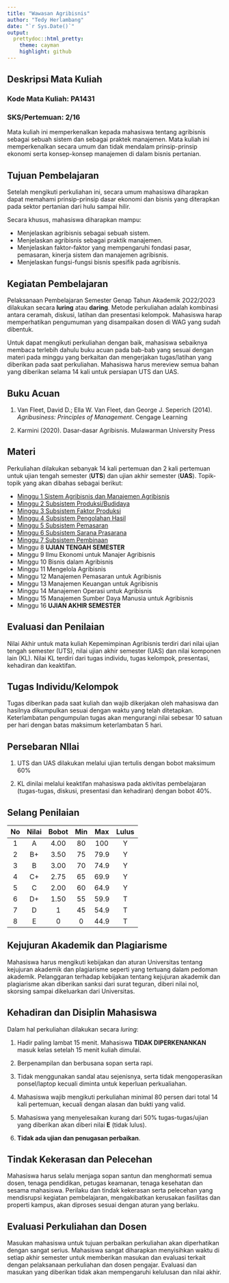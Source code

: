 ```yaml
---
title: "Wawasan Agribisnis"
author: "Tedy Herlambang"
date: "`r Sys.Date()`"
output:
  prettydoc::html_pretty:
    theme: cayman
    highlight: github
---
```

## Deskripsi Mata Kuliah
### Kode Mata Kuliah: PA1431
### SKS/Pertemuan: 2/16

Mata kuliah ini memperkenalkan kepada mahasiswa tentang agribisnis sebagai sebuah sistem dan sebagai praktek manajemen. Mata kuliah ini memperkenalkan secara umum dan tidak mendalam prinsip-prinsip ekonomi serta konsep-konsep manajemen di dalam bisnis pertanian.

## Tujuan Pembelajaran

Setelah mengikuti perkuliahan ini, secara umum mahasiswa diharapkan dapat memahami prinsip-prinsip dasar ekonomi dan bisnis yang diterapkan pada sektor pertanian dari hulu sampai hilir.

Secara khusus, mahasiswa diharapkan mampu:

* Menjelaskan agribisnis sebagai sebuah sistem.
* Menjelaskan agribisnis sebagai praktik manajemen.
* Menjelaskan faktor-faktor yang mempengaruhi fondasi pasar, pemasaran, kinerja sistem dan manajemen agribisnis.
* Menjelaskan fungsi-fungsi bisnis spesifik pada agribisnis.


## Kegiatan Pembelajaran

Pelaksanaan Pembelajaran Semester Genap Tahun Akademik 2O22/2O23 dilakukan secara **luring** atau **daring**. Metode perkuliahan adalah kombinasi antara ceramah, diskusi, latihan dan presentasi kelompok. Mahasiswa harap memperhatikan pengumuman yang disampaikan dosen di WAG yang sudah dibentuk. 

Untuk dapat mengikuti perkuliahan dengan baik, mahasiswa sebaiknya membaca terlebih dahulu buku acuan pada bab-bab yang sesuai dengan materi pada minggu yang berkaitan dan mengerjakan tugas/latihan yang diberikan pada saat perkuliahan. Mahasiswa harus mereview semua bahan yang diberikan selama 14 kali untuk persiapan UTS dan UAS. 

## Buku Acuan

1. Van Fleet, David D.; Ella W. Van Fleet, dan George J. Seperich (2014). *Agribusiness: Principles of Management*. Cengage Learning

2. Karmini (2020). Dasar-dasar Agribisnis. Mulawarman University Press

## Materi

Perkuliahan dilakukan sebanyak 14 kali pertemuan dan 2 kali pertemuan untuk
ujian tengah semester (**UTS**) dan ujian akhir semester (**UAS**). Topik-topik yang akan dibahas sebagai berikut:

* [Minggu 1 Sistem Agribisnis dan Manajemen Agribisnis](https://bangtedy.github.io/wasagri/materi/minggu1#1)
* [Minggu 2 Subsistem Produksi/Budidaya](https://bangtedy.github.io/wasagri/materi/minggu2#1)
* [Minggu 3 Subsistem Faktor Produksi](https://bangtedy.github.io/wasagri/materi/minggu3#1)
* [Minggu 4 Subsistem Pengolahan Hasil](https://bangtedy.github.io/wasagri/materi/minggu4#1)
* [Minggu 5 Subsistem Pemasaran](https://bangtedy.github.io/wasagri/materi/minggu5#1)
* [Minggu 6 Subsistem Sarana Prasarana](https://bangtedy.github.io/wasagri/materi/minggu6#1)
* [Minggu 7 Subsistem Pembinaan](https://bangtedy.github.io/wasagri/materi/minggu7#1)
* Minggu 8 **UJIAN TENGAH SEMESTER**
* Minggu 9 Ilmu Ekonomi untuk Manajer Agribisnis  
* Minggu 10 Bisnis dalam Agribisnis 
* Minggu 11 Mengelola Agribisnis
* Minggu 12 Manajemen Pemasaran untuk Agribisnis
* Minggu 13 Manajemen Keuangan untuk Agribisnis
* Minggu 14 Manajemen Operasi untuk Agribisnis
* Minggu 15 Manajemen Sumber Daya Manusia untuk Agribisnis
* Minggu 16 **UJIAN AKHIR SEMESTER**

## Evaluasi dan Penilaian

Nilai Akhir untuk mata kuliah Kepemimpinan Agribisnis terdiri dari nilai ujian tengah semester (UTS), nilai ujian akhir semester (UAS) dan nilai komponen lain (KL). Nilai KL terdiri dari tugas individu, tugas kelompok, presentasi, kehadiran dan keaktifan. 

## Tugas Individu/Kelompok

Tugas diberikan pada saat kuliah dan wajib dikerjakan oleh mahasiswa dan
hasilnya dikumpulkan sesuai dengan waktu yang telah ditetapkan. Keterlambatan pengumpulan tugas akan mengurangi nilai sebesar 10 satuan per hari dengan batas maksimum keterlambatan 5 hari.

## Persebaran NIlai

1. UTS dan UAS dilakukan melalui ujian tertulis dengan bobot maksimum 60%

2. KL dinilai melalui keaktifan mahasiswa pada aktivitas pembelajaran (tugas-tugas, diskusi, presentasi dan kehadiran) dengan bobot 40%.

## Selang Penilaian

|No|Nilai|Bobot|Min|Max|Lulus|
|:---:|:---:|:---:|:---:|:---:|:---:|
|1  | A |4.00|80|100|Y|
|2  |B+|3.50|75|79.9|Y|
|3 | B |3.00 | 70|74.9|Y|
|4 | C+ | 2.75| 65| 69.9| Y|
|5|C|2.00|60|64.9|Y|
|6|D+|1.50| 55 |59.9| T|
|7|D|1| 45|54.9| T|
|8|E|0|0|44.9| T|

## Kejujuran Akademik dan Plagiarisme 

Mahasiswa harus mengikuti kebijakan dan aturan Universitas tentang kejujuran akademik dan plagiarisme seperti yang tertuang dalam pedoman akademik. Pelanggaran terhadap kebijakan tentang kejujuran akademik dan plagiarisme akan diberikan sanksi dari surat teguran, diberi nilai nol, skorsing sampai dikeluarkan dari Universitas.

## Kehadiran dan Disiplin Mahasiswa

Dalam hal perkuliahan dilakukan secara *luring*:

1. Hadir paling lambat 15 menit. Mahasiswa **TIDAK DIPERKENANKAN** masuk kelas setelah 15 menit kuliah dimulai.

2. Berpenampilan dan berbusana sopan serta rapi.

3. Tidak menggunakan sandal atau sejenisnya, serta tidak mengoperasikan ponsel/laptop kecuali diminta untuk keperluan perkualiahan.

4. Mahasiswa wajib mengikuti perkuliahan minimal 80 persen dari total 14 kali pertemuan, kecuali dengan alasan dan bukti yang valid.

5. Mahasiswa yang menyelesaikan kurang dari 50% tugas-tugas/ujian yang diberikan akan diberi nilai **E** (tidak lulus). 

6. **Tidak ada ujian dan penugasan perbaikan**.

## Tindak Kekerasan dan Pelecehan

Mahasiswa harus selalu menjaga sopan santun dan menghormati semua dosen, tenaga pendidikan, petugas keamanan, tenaga kesehatan dan sesama mahasiswa. Perilaku dan tindak kekerasan serta pelecehan yang mendisrupsi kegiatan pembelajaran, mengakibatkan kerusakan fasilitas dan properti kampus, akan diproses sesuai dengan aturan yang berlaku.

## Evaluasi Perkuliahan dan Dosen

Masukan mahasiswa untuk tujuan perbaikan perkuliahan akan diperhatikan dengan sangat serius. Mahasiswa sangat diharapkan menyisihkan waktu di setiap akhir semester untuk memberikan masukan dan evaluasi terkait dengan pelaksanaan perkuliahan dan dosen pengajar. Evaluasi dan masukan yang diberikan tidak akan mempengaruhi kelulusan dan nilai akhir.
